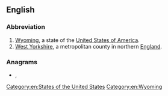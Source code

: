 {{also|wy|ŵy|-wy|wy-}}
==English==

===Abbreviation===
{{rfc-header|Abbreviation}}
{{head|en|abbreviation}}

# [[Wyoming]], a state of the [[United States of America]].
# [[West Yorkshire]], a metropolitan county in northern [[England]].

===Anagrams===
* {{l|en|yw}}, {{l|en|YW}}

[[Category:en:States of the United States]]
[[Category:en:Wyoming]]